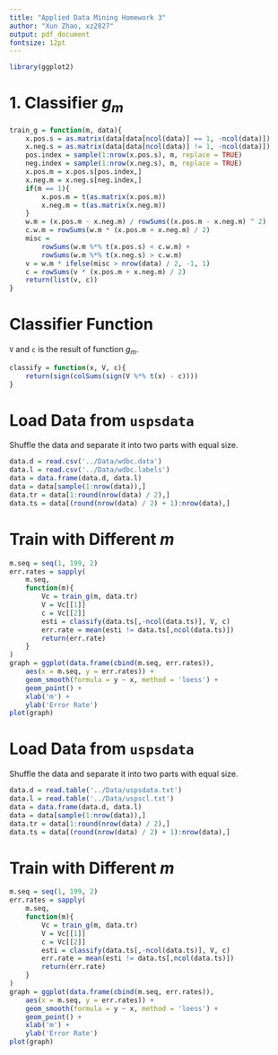 ---
title: "Applied Data Mining Homework 3"
author: "Xun Zhao, xz2827"
output: pdf_document
fontsize: 12pt
---

```{r, echo = FALSE}
library(ggplot2)
```

# 1. Classifier $g_m$


```{r}
train_g = function(m, data){
    x.pos.s = as.matrix(data[data[ncol(data)] == 1, -ncol(data)])
    x.neg.s = as.matrix(data[data[ncol(data)] != 1, -ncol(data)])
    pos.index = sample(1:nrow(x.pos.s), m, replace = TRUE)
    neg.index = sample(1:nrow(x.neg.s), m, replace = TRUE)
    x.pos.m = x.pos.s[pos.index,]
    x.neg.m = x.neg.s[neg.index,]
    if(m == 1){
        x.pos.m = t(as.matrix(x.pos.m))
        x.neg.m = t(as.matrix(x.neg.m))
    }
    w.m = (x.pos.m - x.neg.m) / rowSums((x.pos.m - x.neg.m) ^ 2)
    c.w.m = rowSums(w.m * (x.pos.m + x.neg.m) / 2)
    misc = 
        rowSums(w.m %*% t(x.pos.s) < c.w.m) + 
        rowSums(w.m %*% t(x.neg.s) > c.w.m)
    v = w.m * ifelse(misc > nrow(data) / 2, -1, 1)
    c = rowSums(v * (x.pos.m + x.neg.m) / 2)
    return(list(v, c))
}
```

# Classifier Function 


`V` and `c` is the result of function $g_m$.

```{r}
classify = function(x, V, c){
    return(sign(colSums(sign(V %*% t(x) - c))))
}
```

# Load Data from `uspsdata`

Shuffle the data and separate it into two parts with equal size.

```{r}
data.d = read.csv('../Data/wdbc.data')
data.l = read.csv('../Data/wdbc.labels')
data = data.frame(data.d, data.l)
data = data[sample(1:nrow(data)),]
data.tr = data[1:round(nrow(data) / 2),]
data.ts = data[(round(nrow(data) / 2) + 1):nrow(data),]
```

# Train with Different $m$

```{r}
m.seq = seq(1, 199, 2)
err.rates = sapply(
    m.seq, 
    function(m){
        Vc = train_g(m, data.tr)
        V = Vc[[1]]
        c = Vc[[2]]
        esti = classify(data.ts[,-ncol(data.ts)], V, c)
        err.rate = mean(esti != data.ts[,ncol(data.ts)])
        return(err.rate)
    }
)
graph = ggplot(data.frame(cbind(m.seq, err.rates)), 
    aes(x = m.seq, y = err.rates)) + 
    geom_smooth(formula = y ~ x, method = 'loess') +
    geom_point() +
    xlab('m') +
    ylab('Error Rate')
plot(graph)
```

# Load Data from `uspsdata`

Shuffle the data and separate it into two parts with equal size.

```{r}
data.d = read.table('../Data/uspsdata.txt')
data.l = read.table('../Data/uspscl.txt')
data = data.frame(data.d, data.l)
data = data[sample(1:nrow(data)),]
data.tr = data[1:round(nrow(data) / 2),]
data.ts = data[(round(nrow(data) / 2) + 1):nrow(data),]
```

# Train with Different $m$

```{r}
m.seq = seq(1, 199, 2)
err.rates = sapply(
    m.seq, 
    function(m){
        Vc = train_g(m, data.tr)
        V = Vc[[1]]
        c = Vc[[2]]
        esti = classify(data.ts[,-ncol(data.ts)], V, c)
        err.rate = mean(esti != data.ts[,ncol(data.ts)])
        return(err.rate)
    }
)
graph = ggplot(data.frame(cbind(m.seq, err.rates)), 
    aes(x = m.seq, y = err.rates)) + 
    geom_smooth(formula = y ~ x, method = 'loess') +
    geom_point() +
    xlab('m') +
    ylab('Error Rate')
plot(graph)
```